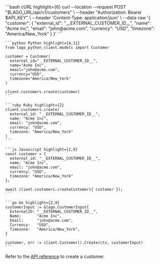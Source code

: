 <CodeGroup>
    ```bash cURL highlight={6}
    curl --location --request POST "$LAGO_URL/api/v1/customers" \
      --header "Authorization: Bearer $API_KEY" \
      --header 'Content-Type: application/json' \
      --data-raw '{
        "customer": {
          "external_id": "__EXTERNAL_CUSTOMER_ID__",
          "name": "Acme Inc",
          "email": "john@acme.com",
          "currency": "USD",
          "timezone": "America/New_York"
        }
      }'
    ```

    ```python Python highlight={4,11}
    from lago_python_client.models import Customer

    customer = Customer(
      external_id="__EXTERNAL_CUSTOMER_ID__",
      name="Acme Inc",
      email="john@acme.com",
      currency="USD",
      timezone="America/New_York"
    )

    client.customers.create(customer)
    ```

    ```ruby Ruby highlight={2}
    client.customers.create(
      external_id: "__EXTERNAL_CUSTOMER_ID__",
      name: "Acme Inc", 
      email: "john@acme.com",
      currency: "USD",
      timezone: "America/New_York"
    )
    ```

    ```js Javascript highlight={2,9}
    const customer = {
      external_id: "__EXTERNAL_CUSTOMER_ID__",
      name: "Acme Inc",
      email: "john@acme.com",
      currency: "USD",
      timezone: "America/New_York"
    };

    await client.customers.createCustomer({ customer });
    ```

    ```go Go highlight={2,9}
    customerInput := &lago.CustomerInput{
      ExternalID: "__EXTERNAL_CUSTOMER_ID__",
      Name:       "Acme Inc",
      Email:      "john@acme.com",
      Currency:   "USD",
      Timezone:   "America/New_York",
    }

    customer, err := client.Customer().Create(ctx, customerInput)
    ```
</CodeGroup>

Refer to the [API reference](/api-reference/customers/create) to create a customer.